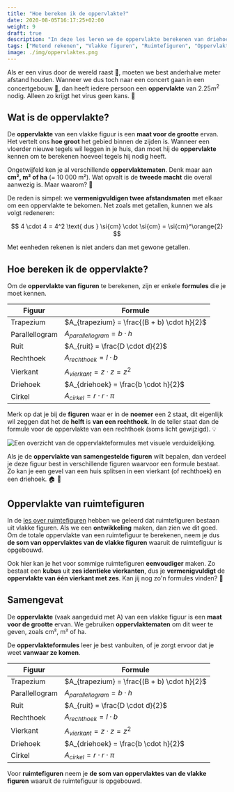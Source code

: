 ```yaml
---
title: "Hoe bereken ik de oppervlakte?"
date: 2020-08-05T16:17:25+02:00
weight: 9
draft: true
description: "In deze les leren we de oppervlakte berekenen van driehoeken, vierhoeken, cirkels en ruimtefiguren zoals kubussen, balken..." 
tags: ["Metend rekenen", "Vlakke figuren", "Ruimtefiguren", "Oppervlakte", "Vierhoeken", "Cirkel", "Driehoeken",]
image: ./img/oppervlaktes.png
---
```

Als er een virus door de wereld raast 🦠, moeten we best anderhalve meter afstand houden. Wanneer we dus toch naar een concert gaan in een concertgebouw 🎵, dan heeft iedere persoon een **oppervlakte** van $2.25 \si{ m}^2$ nodig. Alleen zo krijgt het virus geen kans. 💪

## Wat is de oppervlakte?
De **oppervlakte** <Mute text="A"/> van een vlakke figuur is een **maat voor de grootte** ervan. Het vertelt ons **hoe groot** het gebied binnen de zijden is. Wanneer een vloerder nieuwe tegels wil leggen in je huis, dan moet hij de **oppervlakte** kennen om te berekenen hoeveel tegels hij nodig heeft. 

Ongetwijfeld ken je al verschillende **oppervlaktematen**. Denk maar aan **cm², m² of ha** (= 10 000 m²). Wat opvalt is de **tweede macht** <Mute text="(uitgesproken als 'vierkante')"/> die overal aanwezig is. Maar waarom? 🤔 

De reden is simpel: we **vermenigvuldigen twee afstandsmaten** <Mute text="(zoals cm of m)"/> met elkaar om een oppervlakte te bekomen. Net zoals met getallen, kunnen we als volgt redeneren:

$$
 4 \cdot 4 = 4^2 \text{ dus } \si{cm} \cdot \si{cm} = \si{cm}^\orange{2}
$$

Met eenheden rekenen is niet anders dan met gewone getallen.

## Hoe bereken ik de oppervlakte?
Om de **oppervlakte van figuren** te berekenen, zijn er enkele **formules** die je moet kennen.

| Figuur         | Formule                                     |
|----------------|---------------------------------------------|
| Trapezium      | $A_{trapezium} = \frac{(B + b) \cdot h}{2}$ |
| Parallellogram | $A_{parallellogram} = b \cdot h$            |
| Ruit           | $A_{ruit} = \frac{D \cdot d}{2}$            |
| Rechthoek      | $A_{rechthoek} = l \cdot b$                 |
| Vierkant       | $A_{vierkant} = z \cdot z = z^2$            |
| Driehoek       | $A_{driehoek} = \frac{b \cdot h}{2}$        |
| Cirkel         | $A_{cirkel} = r \cdot r \cdot \pi$          |

Merk op dat je bij de **figuren** waar er in de **noemer** een $2$ staat, dit eigenlijk wil zeggen dat het de **helft** is **van een rechthoek**. In de teller staat dan de formule voor de oppervlakte van een rechthoek (soms licht gewijzigd). 💡

![Een overzicht van de oppervlakteformules met visuele verduidelijking.](img/oppervlaktes.png)

Als je de **oppervlakte van samengestelde figuren** wilt bepalen, dan verdeel je deze figuur best in verschillende figuren waarvoor een formule bestaat. Zo kan je een gevel van een huis splitsen in een vierkant (of rechthoek) en een driehoek. 🏠 🌲

## Oppervlakte van ruimtefiguren
In de [les over ruimtefiguren](../figuren) hebben we geleerd dat ruimtefiguren bestaan uit vlakke figuren. Als we een **ontwikkeling** maken, dan zien we dit goed. Om de totale oppervlakte van een ruimtefiguur te berekenen, neem je dus **de som van oppervlaktes van de vlakke figuren** waaruit de ruimtefiguur is opgebouwd. 

Ook hier kan je het voor sommige ruimtefiguren **eenvoudiger** maken. Zo bestaat een **kubus** uit **zes identieke vierkanten**, dus je **vermenigvuldigt** de **oppervlakte van één vierkant met zes**. Kan jij nog zo'n formules vinden? 🧐

## Samengevat
<Attention title="Een oppervlakte">

De **oppervlakte** (vaak aangeduid met A) van een vlakke figuur is een **maat voor de grootte** ervan. We gebruiken **oppervlaktematen** om dit weer te geven, zoals cm², m² of ha.
</Attention>

<Attention title="Oppervlakteformules">

De **oppervlakteformules** leer je best vanbuiten, of je zorgt ervoor dat je weet **vanwaar ze komen**.

| Figuur         | Formule                                     |
|----------------|---------------------------------------------|
| Trapezium      | $A_{trapezium} = \frac{(B + b) \cdot h}{2}$ |
| Parallellogram | $A_{parallellogram} = b \cdot h$            |
| Ruit           | $A_{ruit} = \frac{D \cdot d}{2}$            |
| Rechthoek      | $A_{rechthoek} = l \cdot b$                 |
| Vierkant       | $A_{vierkant} = z \cdot z = z^2$            |
| Driehoek       | $A_{driehoek} = \frac{b \cdot h}{2}$        |
| Cirkel         | $A_{cirkel} = r \cdot r \cdot \pi$          |

Voor **ruimtefiguren** neem je **de som van oppervlaktes van de vlakke figuren** waaruit de ruimtefiguur is opgebouwd.
</Attention>
